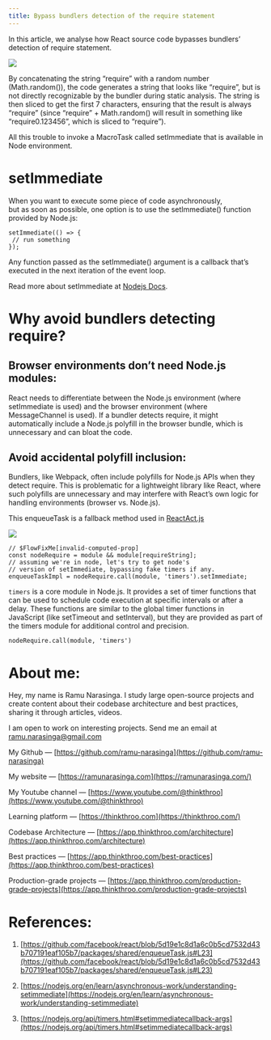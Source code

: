 ```yaml
---
title: Bypass bundlers detection of the require statement
---
```


In this article, we analyse how React source code bypasses bundlers’ detection of require statement.

![](https://miro.medium.com/v2/resize:fit:875/1*Y9c7pS_8c12d5xp3fIRnCg.png)

By concatenating the string “require” with a random number (Math.random()), the code generates a string that looks like “require”, but is not directly recognizable by the bundler during static analysis. The string is then sliced to get the first 7 characters, ensuring that the result is always “require” (since “require” + Math.random() will result in something like “require0.123456”, which is sliced to “require”).

All this trouble to invoke a MacroTask called setImmediate that is available in Node environment.

# **setImmediate**

When you want to execute some piece of code asynchronously,  
but as soon as possible, one option is to use the setImmediate() function provided by Node.js:

```plaintext
setImmediate(() => {
 // run something
});
```

Any function passed as the setImmediate() argument is a callback that’s executed in the next iteration of the event loop.

Read more about setImmediate at [Nodejs Docs](https://nodejs.org/en/learn/asynchronous-work/understanding-setimmediate).

# **Why avoid bundlers detecting require?**

## **Browser environments don’t need Node.js modules:**

React needs to differentiate between the Node.js environment (where setImmediate is used) and the browser environment (where MessageChannel is used). If a bundler detects require, it might automatically include a Node.js polyfill in the browser bundle, which is unnecessary and can bloat the code.

## **Avoid accidental polyfill inclusion:**

Bundlers, like Webpack, often include polyfills for Node.js APIs when they detect require. This is problematic for a lightweight library like React, where such polyfills are unnecessary and may interfere with React’s own logic for handling environments (browser vs. Node.js).

This enqueueTask is a fallback method used in [ReactAct.js](https://github.com/facebook/react/blob/5d19e1c8d1a6c0b5cd7532d43b707191eaf105b7/packages/react/src/ReactAct.js)

![](https://miro.medium.com/v2/resize:fit:875/1*EaUXDJhoXv9cdKs4AVcVOg.png)

```plaintext
// $FlowFixMe[invalid-computed-prop]
const nodeRequire = module && module[requireString];
// assuming we're in node, let's try to get node's
// version of setImmediate, bypassing fake timers if any.
enqueueTaskImpl = nodeRequire.call(module, 'timers').setImmediate;
```

`timers` is a core module in Node.js. It provides a set of timer functions that can be used to schedule code execution at specific intervals or after a delay. These functions are similar to the global timer functions in  
JavaScript (like setTimeout and setInterval), but they are provided as part of the timers module for additional control and precision.

```plaintext
nodeRequire.call(module, 'timers')
```

# **About me:**

Hey, my name is Ramu Narasinga. I study large open-source projects and create content about their codebase architecture and best practices, sharing it through articles, videos.

I am open to work on interesting projects. Send me an email at ramu.narasinga@gmail.com

My Github — [https://github.com/ramu-narasinga](https://github.com/ramu-narasinga)

My website — [https://ramunarasinga.com](https://ramunarasinga.com/)

My Youtube channel — [https://www.youtube.com/@thinkthroo](https://www.youtube.com/@thinkthroo)

Learning platform — [https://thinkthroo.com](https://thinkthroo.com/)

Codebase Architecture — [https://app.thinkthroo.com/architecture](https://app.thinkthroo.com/architecture)

Best practices — [https://app.thinkthroo.com/best-practices](https://app.thinkthroo.com/best-practices)

Production-grade projects — [https://app.thinkthroo.com/production-grade-projects](https://app.thinkthroo.com/production-grade-projects)

# **References:**

1. [https://github.com/facebook/react/blob/5d19e1c8d1a6c0b5cd7532d43b707191eaf105b7/packages/shared/enqueueTask.js#L23](https://github.com/facebook/react/blob/5d19e1c8d1a6c0b5cd7532d43b707191eaf105b7/packages/shared/enqueueTask.js#L23)
    
2. [https://nodejs.org/en/learn/asynchronous-work/understanding-setimmediate](https://nodejs.org/en/learn/asynchronous-work/understanding-setimmediate)
    
3. [https://nodejs.org/api/timers.html#setimmediatecallback-args](https://nodejs.org/api/timers.html#setimmediatecallback-args)
    

[  
](https://medium.com/tag/javascript?source=post_page-----61e9b23ed3a4--------------------------------)
